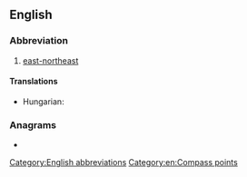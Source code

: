 {{also|ene|Ene|êne|eñe|enë|-ene|-ené}}
==English==

===Abbreviation===
{{rfc-header|Abbreviation}}
{{head|en|abbreviation}}

# [[east-northeast]]

====Translations====
{{trans-top|east-northeast}}
* Hungarian: {{t+|hu|KÉK}}
{{trans-mid}}
{{trans-bottom}}

===Anagrams===
* {{anagrams|en|-een|Nee|e'en|een|nee|née}}

[[Category:English abbreviations]]
[[Category:en:Compass points]]